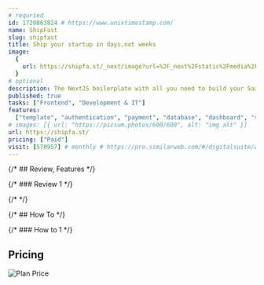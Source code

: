 ```yaml
---
# requried
id: 1720863824 # https://www.unixtimestamp.com/
name: ShipFast
slug: shipfast
title: Ship your startup in days,not weeks
image:
  {
    url: https://shipfa.st/_next/image?url=%2F_next%2Fstatic%2Fmedia%2Fdemo.a9a3174c.png&w=3840&q=75,
  }
# optional
description: The NextJS boilerplate with all you need to build your SaaS, AI tool, or any other web app and make your first $ online fast.
published: true
tasks: ["Frontend", "Development & IT"]
features:
  ["template", "authentication", "payment", "database", "dashboard", "seo"]
# images: [{ url: "https://picsum.photos/600/600", alt: "img alt" }]
url: https://shipfa.st/
pricing: ["Paid"]
visit: [570957] # monthly # https://pro.similarweb.com/#/digitalsuite/websiteanalysis/home
---
```


{/* ## Review, Features */}

{/* ### Review 1 */}

{/* <DetailYoutube videoId="" startTime={0} /> */}

{/* ## How To */}

{/* ### How to 1 */}

## Pricing

<Img
  src="https://p140.p3.n0.cdn.zight.com/items/04u8DOEW/e25814e6-bd5f-4513-ae31-cf9744f2b351.jpg"
  alt="Plan Price"
/>
